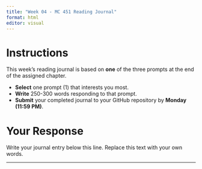 ```yaml
---
title: "Week 04 - MC 451 Reading Journal"
format: html
editor: visual
---
```


# Instructions

This week's reading journal is based on **one** of the three prompts at the end of the assigned chapter.

- **Select** one prompt (1) that interests you most.
- **Write** 250-300 words responding to that prompt.
- **Submit** your completed journal to your GitHub repository by **Monday (11:59 PM)**.

# Your Response

Write your journal entry below this line. Replace this text with your own words.

---

